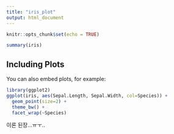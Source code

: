 ```yaml
---
title: "iris_plot"
output: html_document
---
```


```r
knitr::opts_chunk$set(echo = TRUE)
```


```r
summary(iris)
```

## Including Plots

You can also embed plots, for example:

```r
library(ggplot2)
ggplot(iris, aes(Sepal.Length, Sepal.Width, col=Species)) +
  geom_point(size=2) +
  theme_bw() +
  facet_wrap(~Species) 
```

이론 된장...ㅠㅜ..
